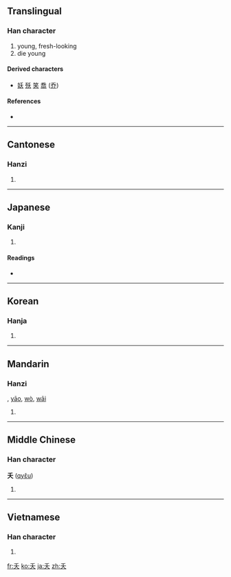 {{also|天|夫}}
==Translingual==

===Han character===
{{Han char|rn=37|rad=大|as=01|sn=4|four=2043<sub>0</sub>|canj=竹大 (HK)|ids=⿱[[丿]][[大]]}}

# young, fresh-looking
# die young

====Derived characters====
* [[妖]] [[殀]] [[笑]] [[喬]] ([[乔]])

====References====
* {{Han ref|kx=0249.030|dkj=05838|dj=0507.040|hdz=10523.020|uh=592D|ud=22829|bh=A4D4|bd=42196}}

----

==Cantonese==

===Hanzi===
{{yue-hanzi|jyut=|y=yiu1}}

# {{defn|Cantonese|sort=大01}}

----

==Japanese==

===Kanji===
{{ja-kanji|grade=|rs=大01}}

# {{defn|Japanese}}

====Readings====
* {{ja-readings|on=[[よう]] (yō), [[おう]] (ō), [[か]] (ka)|kun=[[わかい]] (wakai), [[わざわい]] (wazawai), [[わかじに]] (wakajini)}}

----

==Korean==

===Hanja===
{{ko-hanja|hangeul=[[요]], [[오]]|rv=yo, o|mr=yo, o}}

# {{defn|Korean|sort=大01}}

----

==Mandarin==

===Hanzi===
{{cmn-hanzi|pin=[[yǎo]] ([[yao3]])|wg=yao<sup>3</sup>}}, [[yāo]], [[wò]], [[wāi]]

# {{defn|Mandarin|sort=大01}}

----

==Middle Chinese==

===Han character===
'''夭''' ([[qyɛ̌u]])

# {{defn|Middle Chinese|sort=大01}}

----

==Vietnamese==

===Han character===
{{vi-hantu|[[yêu]], [[yểu]], [[eo]], [[ỉu]], [[yếu]], [[èo]]|rs=大01}}

# {{defn|Vietnamese|sort=大01}}

[[fr:夭]]
[[ko:夭]]
[[ja:夭]]
[[zh:夭]]